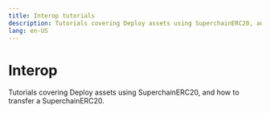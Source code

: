 ```yaml
---
title: Interop tutorials
description: Tutorials covering Deploy assets using SuperchainERC20, and how to transfer a SuperchainERC20.
lang: en-US
---
```



# Interop

Tutorials covering Deploy assets using SuperchainERC20, and how to transfer a SuperchainERC20.

<Cards>
  <Card title="Deploy assets using SuperchainERC20" href="/stack/interop/tutorials/deploy-superchain-erc20" />

  <Card title="How to transfer a SuperchainERC20 " href="/stack/interop/tutorials/transfer-superchainERC20" />

</Cards>
